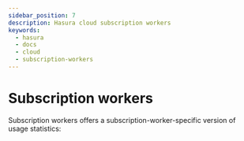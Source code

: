 ```yaml
---
sidebar_position: 7
description: Hasura cloud subscription workers
keywords:
  - hasura
  - docs
  - cloud 
  - subscription-workers
---
```



# Subscription workers

Subscription workers offers a subscription-worker-specific version of
usage statistics:

<Thumbnail
  src="/img/graphql/cloud/metrics/pro-tab-subscription-workers.png"
  alt="Hasura Cloud Console subscription workers tab"
/>
